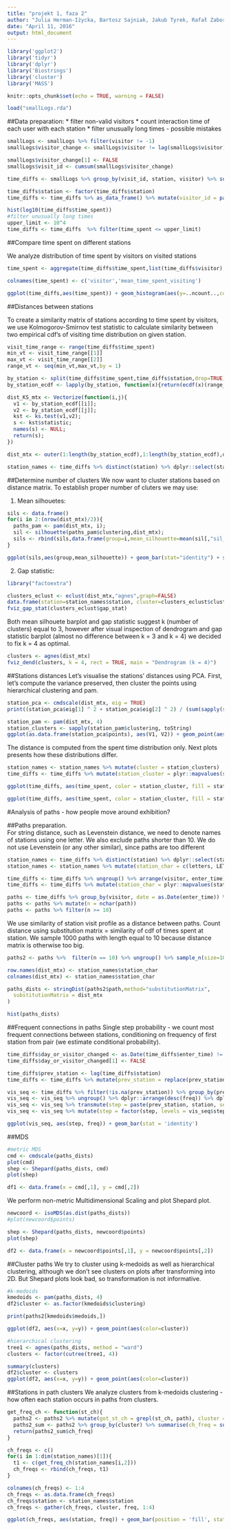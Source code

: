 ```yaml
---
title: "projekt 1, faza 2"
author: "Julia Herman-Iżycka, Bartosz Sajniak, Jakub Tyrek, Rafał Zaborowski"
date: "April 11, 2016"
output: html_document
---
```


```r

library('ggplot2')
library('tidyr')
library('dplyr')
library('Biostrings')
library('cluster')
library('MASS')

knitr::opts_chunk$set(echo = TRUE, warning = FALSE)

load("smallLogs.rda")

```

##Data preparation:
* filter non-valid visitors
* count interaction time of each user with each station
* filter unusually long times - possible mistakes


```r
smallLogs <- smallLogs %>% filter(visitor != -1)
smallLogs$visitor_change <- smallLogs$visitor != lag(smallLogs$visitor) | as.Date(smallLogs$date) != as.Date(lag(smallLogs$date)) | smallLogs$station != lag(smallLogs$station)

smallLogs$visitor_change[1] <- FALSE
smallLogs$visit_id <- cumsum(smallLogs$visitor_change)

time_diffs <- smallLogs %>% group_by(visit_id, station, visitor) %>% summarise(enter_time = first(date), leave_time = last(date), time_spent = leave_time - enter_time)

time_diffs$station <- factor(time_diffs$station)
time_diffs <- time_diffs %>% as_data_frame() %>% mutate(visitor_id = paste(visitor,  as.Date(enter_time), sep='_')) 

hist(log10(time_diffs$time_spent))
#filter unusually long times
upper_limit <- 10^4
time_diffs <- time_diffs  %>% filter(time_spent <= upper_limit)

```

##Compare time spent on different stations

We analyze distribution of time spent by visitors on visited stations
```r
time_spent <- aggregate(time_diffs$time_spent,list(time_diffs$visitor),median)

colnames(time_spent) <- c('visitor','mean_time_spent_visiting')

ggplot(time_diffs,aes(time_spent)) + geom_histogram(aes(y=..ncount..,colour=station, guided=FALSE),bins=70) + stat_ecdf() + facet_wrap(~ station,ncol=6) + coord_cartesian(xlim=c(0,1000)) + guides(colour=FALSE)
```

##Distances between stations

To create a similarity matrix of stations according to time spent by visitors, we use Kolmogorov-Smirnov test statistic to calculate similarity between two empirical cdf's of visiting time distribution on given station.
```r
visit_time_range <- range(time_diffs$time_spent)
min_vt <- visit_time_range[[1]]
max_vt <- visit_time_range[[2]]
range_vt <- seq(min_vt,max_vt,by = 1)

by_station <- split(time_diffs$time_spent,time_diffs$station,drop=TRUE)
by_station_ecdf <- lapply(by_station, function(x){return(ecdf(x)(range_vt));})

dist_KS_mtx <- Vectorize(function(i,j){
  v1 <- by_station_ecdf[[i]];
  v2 <- by_station_ecdf[[j]];
  kst <- ks.test(v1,v2);
  s <- kst$statistic;
  names(s) <- NULL;
  return(s);
})

dist_mtx <- outer(1:length(by_station_ecdf),1:length(by_station_ecdf),dist_KS_mtx)

station_names <- time_diffs %>% distinct(station) %>% dplyr::select(station)
```

##Determine number of clusters
We now want to cluster stations based on distance matrix. To establish proper number of cluters we may use:

1. Mean silhouetes:
```r
sils <- data.frame()
for(i in 2:(nrow(dist_mtx)/2)){
  paths_pam <- pam(dist_mtx, i);
  sil <- silhouette(paths_pam$clustering,dist_mtx);
  sils <- rbind(sils,data.frame(group=i,mean_silhouette=mean(sil[,"sil_width"]),std_silhouette=sd(sil[,"sil_width"])));
}

ggplot(sils,aes(group,mean_silhouette)) + geom_bar(stat="identity") + scale_x_continuous(breaks = seq(2,29,1)) + ylab("mean silhouette")
```

2. Gap statistic:
```r
library("factoextra")

clusters_eclust <- eclust(dist_mtx,"agnes",graph=FALSE)
data.frame(station=station_names$station, cluster=clusters_eclust$cluster)
fviz_gap_stat(clusters_eclust$gap_stat)
```

Both mean silhouete barplot and gap statistic suggest k (number of clusters) equal to 3, however after visual inspection of dendrogram and gap statistic barplot (almost no difference between k = 3 and k = 4) we decided to fix k = 4 as optimal.
```r
clusters <- agnes(dist_mtx)
fviz_dend(clusters, k = 4, rect = TRUE, main = "Dendrogram (k = 4)")
```

##Stations distances
Let's visualise the stations' distances using PCA. First, let's compute the variance preserved, then cluster the points using hierarchical clustering and pam.
```r
station_pca <- cmdscale(dist_mtx, eig = TRUE)
print((station_pca$eig[1] ^ 2 + station_pca$eig[2] ^ 2) / (sum(sapply(station_pca$eig, function(x) x ^ 2))))

station_pam <- pam(dist_mtx, 4)
station_clusters <- sapply(station_pam$clustering, toString)
ggplot(as.data.frame(station_pca$points), aes(V1, V2)) + geom_point(aes(color = station_clusters))
```

The distance is computed from the spent time distribution only. Next plots presents how these distributions differ.
```r

station_names <- station_names %>% mutate(cluster = station_clusters)
time_diffs <- time_diffs %>% mutate(station_cluster = plyr::mapvalues(station, as.vector(station_names$station), as.vector(station_names$cluster)))

ggplot(time_diffs, aes(time_spent, color = station_cluster, fill = station_cluster)) + geom_histogram(aes(y = ..density..), bins = 500) + facet_wrap(~station_cluster) + coord_cartesian(xlim = c(0, 500))

ggplot(time_diffs, aes(time_spent, color = station_cluster, fill = station_cluster)) + geom_histogram(aes(y = ..density..), bins = 500, position = 'fill') + coord_cartesian(xlim = c(0, 500))

```

#Analysis of paths - how people move around exhibition?

##Paths preparation.  
For string distance, such as Levenstein distance, we need to denote names of stations using one letter.
We also exclude paths shorter than 10. We do not use Levenstein (or any other similar), since 
paths are too different
```r
station_names <- time_diffs %>% distinct(station) %>% dplyr::select(station)
station_names <- station_names %>% mutate(station_char = c(letters, LETTERS, 1:7)) #na sztywno

time_diffs <- time_diffs %>% ungroup() %>% arrange(visitor, enter_time)
time_diffs <- time_diffs %>% mutate(station_char = plyr::mapvalues(station, as.vector(station_names$station), as.vector(station_names$station_char)))

paths <- time_diffs %>% group_by(visitor, date = as.Date(enter_time)) %>% summarise(path = paste(station_char, collapse = ''))
paths <- paths %>% mutate(n = nchar(path))
paths <- paths %>% filter(n >= 10)

```

We use similarity of station visit profile as a distance between paths. Count distance using substitution matrix = similarity of cdf of times spent at station. We sample 1000 paths with length equal to 10 
because distance matrix is otherwise too big.

```r
paths2 <- paths %>%  filter(n == 10) %>% ungroup() %>% sample_n(size=1000)

row.names(dist_mtx) <- station_names$station_char
colnames(dist_mtx) <- station_names$station_char

paths_dists <- stringDist(paths2$path,method="substitutionMatrix",
  substitutionMatrix = dist_mtx
)

hist(paths_dists)
```


##Frequent connections in paths
Single step probability - we count most frequent connections between stations, conditioning on 
frequency of first station from pair (we estimate conditional probability). 
```r
time_diffs$day_or_visitor_changed <- as.Date(time_diffs$enter_time) != as.Date(lag(time_diffs$enter_time)) | time_diffs$visitor != lag(time_diffs$visitor)
time_diffs$day_or_visitor_changed[1] <- FALSE

time_diffs$prev_station <- lag(time_diffs$station)
time_diffs <- time_diffs %>% mutate(prev_station = replace(prev_station, day_or_visitor_changed, NA))

vis_seq <- time_diffs %>% filter(!is.na(prev_station)) %>% group_by(prev_station, station) %>% summarise(n = n()) %>% mutate(freq = n / sum(n))
vis_seq <- vis_seq %>% ungroup() %>% dplyr::arrange(desc(freq)) %>% dplyr::slice(1:5)
vis_seq <- vis_seq %>% transmute(step = paste(prev_station, station, sep = ' -> '), freq = freq)
vis_seq <- vis_seq %>% mutate(step = factor(step, levels = vis_seq$step[order(freq, decreasing = TRUE)]))

ggplot(vis_seq, aes(step, freq)) + geom_bar(stat = 'identity')
```


##MDS
```r
#metric MDS
cmd <- cmdscale(paths_dists)
plot(cmd)
shep <- Shepard(paths_dists, cmd)
plot(shep)

df1 <- data.frame(x = cmd[,1], y = cmd[,2])

```

We perform non-metric Multidimensional Scaling and plot Shepard plot.
```r
newcoord <- isoMDS(as.dist(paths_dists))
#plot(newcoord$points)

shep <- Shepard(paths_dists, newcoord$points)
plot(shep)

df2 <- data.frame(x = newcoord$points[,1], y = newcoord$points[,2])
```

##Cluster paths
We try to cluster using k-medoids as well as hierarchical clustering, although we don't see clusters on plots after transforming into 2D. But Shepard plots look bad, so transformation is not informative.
```r
#k-medoids
kmedoids <- pam(paths_dists, 4)
df2$cluster <- as.factor(kmedoids$clustering)

print(paths2[kmedoids$medoids,])

ggplot(df2, aes(x=x, y=y)) + geom_point(aes(color=cluster))

#hierarchical clustering
tree1 <- agnes(paths_dists, method = "ward")
clusters <- factor(cutree(tree1, 4))

summary(clusters)
df2$cluster <- clusters
ggplot(df2, aes(x=x, y=y)) + geom_point(aes(color=cluster))
```

##Stations in path clusters
We analyze clusters from k-medoids clustering - how often each station occurs in paths from clusters.
```r


get_freq_ch <- function(st_ch){
  paths2 <- paths2 %>% mutate(got_st_ch = grepl(st_ch, path), cluster = kmedoids$clustering)
  paths2_sum <- paths2 %>% group_by(cluster) %>% summarise(ch_freq = sum(got_st_ch) / n())
  return(paths2_sum$ch_freq)
}

ch_freqs <- c()
for(i in 1:dim(station_names)[1]){
  t1 <- c(get_freq_ch(station_names[i,2]))
  ch_freqs <- rbind(ch_freqs, t1)
}

colnames(ch_freqs) <- 1:4
ch_freqs <- as.data.frame(ch_freqs)
ch_freqs$station <- station_names$station
ch_freqs <- gather(ch_freqs, cluster, freq, 1:4)

ggplot(ch_freqs, aes(station, freq)) + geom_bar(position = 'fill', stat = 'identity', aes(fill = cluster)) + theme(axis.text.x = element_text(angle = 90, hjust = 1))
```

